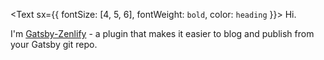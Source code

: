 <Text sx={{ fontSize: [4, 5, 6], fontWeight: `bold`, color: `heading` }}>
  Hi.
</Text>

I'm [Gatsby-Zenlify](https://github.com/tacogator/gatsby-themes) - a plugin that makes it easier to blog and publish from your Gatsby git repo.  
